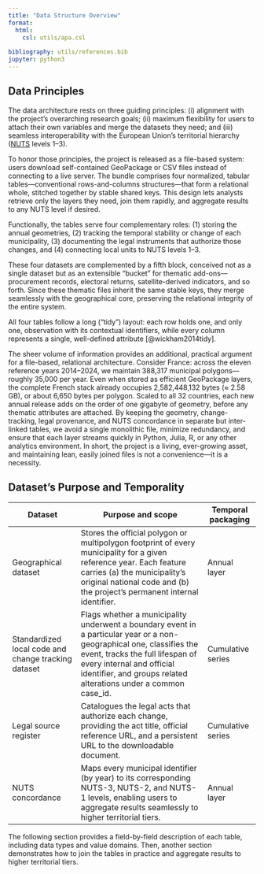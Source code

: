 ```yaml
---
title: "Data Structure Overview"
format: 
  html:
    csl: utils/apa.csl
  
bibliography: utils/references.bib
jupyter: python3
---
```


## Data Principles {#sec-data-principles}

The data architecture rests on three guiding principles: (i) alignment with the project’s overarching research goals; (ii) maximum flexibility for users to attach their own variables and merge the datasets they need; and (iii) seamless interoperability with the European Union’s territorial hierarchy ([NUTS](https://ec.europa.eu/eurostat/web/nuts/background) levels 1–3).

To honor those principles, the project is released as a file-based system: users download self-contained GeoPackage or CSV files instead of connecting to a live server. The bundle comprises four normalized, tabular tables—conventional rows-and-columns structures—that form a relational whole, stitched together by stable shared keys. This design lets analysts retrieve only the layers they need, join them rapidly, and aggregate results to any NUTS level if desired.

Functionally, the tables serve four complementary roles: (1) storing the annual geometries, (2) tracking the temporal stability or change of each municipality, (3) documenting the legal instruments that authorize those changes, and (4) connecting local units to NUTS levels 1–3.

These four datasets are complemented by a fifth block, conceived not as a single dataset but as an extensible “bucket” for thematic add-ons—procurement records, electoral returns, satellite-derived indicators, and so forth. Since these thematic files inherit the same stable keys, they merge seamlessly with the geographical core, preserving the relational integrity of the entire system.

All four tables follow a long (“tidy”) layout: each row holds one, and only one, observation with its contextual identifiers, while every column represents a single, well-defined attribute [@wickham2014tidy].

The sheer volume of information provides an additional, practical argument for a file-based, relational architecture. Consider France: across the eleven reference years 2014–2024, we maintain 388,317 municipal polygons—roughly 35,000 per year. Even when stored as efficient GeoPackage layers, the complete French stack already occupies 2,582,448,132 bytes (≈ 2.58 GB), or about 6,650 bytes per polygon. Scaled to all 32 countries, each new annual release adds on the order of one gigabyte of geometry, before any thematic attributes are attached. By keeping the geometry, change-tracking, legal provenance, and NUTS concordance in separate but inter-linked tables, we avoid a single monolithic file, minimize redundancy, and ensure that each layer streams quickly in Python, Julia, R, or any other analytics environment. In short, the project is a living, ever-growing asset, and maintaining lean, easily joined files is not a convenience—it is a necessity.

## Dataset’s Purpose and Temporality

<div class="table-responsive">
<table class="table table-bordered table-sm">
  <thead>
    <tr>
      <th>Dataset</th>
      <th>Purpose and scope</th>
      <th>Temporal packaging</th>
    </tr>
  </thead>
  <tbody>
    <tr>
      <td>Geographical dataset</td>
      <td>Stores the official polygon or multipolygon footprint of every municipality for a given reference year. Each feature carries (a) the municipality’s original national code and (b) the project’s permanent internal identifier.</td>
      <td>Annual layer</td>
    </tr>
    <tr>
      <td>Standardized local code and change tracking dataset</td>
      <td>Flags whether a municipality underwent a boundary event in a particular year or a non-geographical one, classifies the event, tracks the full lifespan of every internal and official identifier, and groups related alterations under a common case_id.</td>
      <td>Cumulative series</td>
    </tr>
    <tr>
      <td>Legal source register</td>
      <td>Catalogues the legal acts that authorize each change, providing the act title, official reference URL, and a persistent URL to the downloadable document.</td>
      <td>Cumulative series</td>
    </tr>
    <tr>
      <td>NUTS concordance</td>
      <td>Maps every municipal identifier (by year) to its corresponding NUTS-3, NUTS-2, and NUTS-1 levels, enabling users to aggregate results seamlessly to higher territorial tiers.</td>
      <td>Annual layer</td>
    </tr>
  </tbody>
</table>
</div>

The following section provides a field-by-field description of each table, including data types and value domains. Then, another section demonstrates how to join the tables in practice and aggregate results to higher territorial tiers.